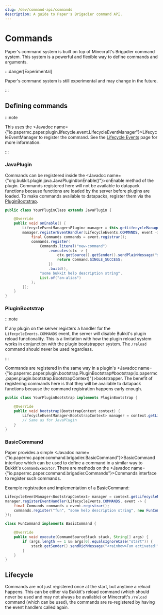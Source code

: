 ```yaml
---
slug: /dev/command-api/commands
description: A guide to Paper's Brigadier command API.
---
```


# Commands

Paper's command system is built on top of Minecraft's Brigadier command system. This system is a
powerful and flexible way to define commands and arguments.

:::danger[Experimental]

Paper's command system is still experimental and may change in the future.

:::

## Defining commands

:::note

This uses the <Javadoc name={"io.papermc.paper.plugin.lifecycle.event.LifecycleEventManager"}>LifecycleEventManager</Javadoc>
to register the command. See the [Lifecycle Events](../lifecycle.mdx) page for more information.

:::

### JavaPlugin

Commands can be registered inside the <Javadoc name={"org.bukkit.plugin.java.JavaPlugin#onEnable()"}>onEnable</Javadoc>
method of the plugin. Commands registered here will not be available to datapack functions because
functions are loaded by the server before plugins are loaded. To make commands available to
datapacks, register them via the [PluginBootstrap](#pluginbootstrap).

```java title="YourPluginClass.java"
public class YourPluginClass extends JavaPlugin {

    @Override
    public void onEnable() {
        LifecycleEventManager<Plugin> manager = this.getLifecycleManager();
        manager.registerEventHandler(LifecycleEvents.COMMANDS, event -> {
            final Commands commands = event.registrar();
            commands.register(
                Commands.literal("new-command")
                    .executes(ctx -> {
                        ctx.getSource().getSender().sendPlainMessage("some message");
                        return Command.SINGLE_SUCCESS;
                    })
                    .build(),
                "some bukkit help description string",
                List.of("an-alias")
            );
        });
    }
}
```

### PluginBootstrap

:::note

If any plugin on the server registers a handler for the `LifecycleEvents.COMMANDS` event, the
server will disable Bukkit's plugin reload functionality. This is a limitation with how
the plugin reload system works in conjunction with the plugin bootstrapper system. The `/reload`
command should never be used regardless.

:::

Commands are registered in the same way in a plugin's
<Javadoc name={"io.papermc.paper.plugin.bootstrap.PluginBootstrap#bootstrap(io.papermc.paper.plugin.bootstrap.BootstrapContext)"}>bootstrapper</Javadoc>.
The benefit of registering commands here is that they will be available to datapack functions
because the command registration happens early enough.

```java title="YourPluginBootstrap.java"
public class YourPluginBootstrap implements PluginBootstrap {

    @Override
    public void bootstrap(BootstrapContext context) {
        LifecycleEventManager<BootstrapContext> manager = context.getLifecycleManager();
        // Same as for JavaPlugin
    }
}
```

### BasicCommand

Paper provides a simple <Javadoc name={"io.papermc.paper.command.brigadier.BasicCommand"}>BasicCommand</Javadoc>
interface which can be used to define a command in a similar way to Bukkit's `CommandExecutor`.
There are methods on the <Javadoc name={"io.papermc.paper.command.brigadier.Commands"}>Commands</Javadoc> interface
to register such commands.

Example registration and implementation of a BasicCommand:

```java
LifecycleEventManager<BootstrapContext> manager = context.getLifecycleManager();
manager.registerEventHandler(LifecycleEvents.COMMANDS, event -> {
    final Commands commands = event.registrar();
    commands.register("fun", "some help description string", new FunCommand());
});
```

```java title="FunCommand.java"
class FunCommand implements BasicCommand {

    @Override
    public void execute(CommandSourceStack stack, String[] args) {
        if (args.length == 1 && args[0].equalsIgnoreCase("start")) {
            stack.getSender().sendRichMessage("<rainbow>Fun activated!");
        }
    }
}
```

## Lifecycle

Commands are not just registered once at the start, but anytime a reload happens. This can be
either via Bukkit's reload command (which should never be used and may not always be available) or
Minecraft's `/reload` command (which can be used), the commands are re-registered by having the
event handlers called again.
